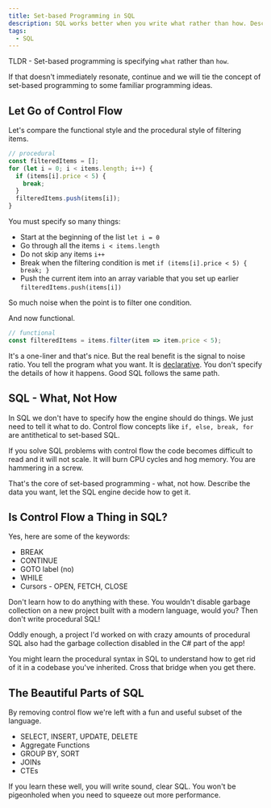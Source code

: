 ```yaml
---
title: Set-based Programming in SQL
description: SQL works better when you write what rather than how. Describe the data you want. Let the engine decide how to get it.
tags:
  - SQL
---
```


TLDR - Set-based programming is specifying `what` rather than `how`.

If that doesn't immediately resonate, continue and we will tie the concept of set-based programming to some familiar programming ideas.

## Let Go of Control Flow

Let's compare the functional style and the procedural style of filtering items.

```js
// procedural
const filteredItems = [];
for (let i = 0; i < items.length; i++) {
  if (items[i].price < 5) {
    break;
  }
  filteredItems.push(items[i]);
}
```

You must specify so many things:

- Start at the beginning of the list `let i = 0`
- Go through all the items `i < items.length`
- Do not skip any items `i++`
- Break when the filtering condition is met `if (items[i].price < 5) { break; }`
- Push the current item into an array variable that you set up earlier `filteredItems.push(items[i])`

So much noise when the point is to filter one condition.

And now functional.

```js
// functional
const filteredItems = items.filter(item => item.price < 5);
```

It's a one-liner and that's nice. But the real benefit is the signal to noise ratio. You tell the program what you want. It is [declarative](https://en.wikipedia.org/wiki/Declarative_programming). You don't specify the details of how it happens. Good SQL follows the same path.

## SQL - What, Not How

In SQL we don't have to specify how the engine should do things. We just need to tell it what to do. Control flow concepts like `if, else, break, for` are antithetical to set-based SQL.

If you solve SQL problems with control flow the code becomes difficult to read and it will not scale. It will burn CPU cycles and hog memory. You are hammering in a screw.

That's the core of set-based programming - what, not how. Describe the data you want, let the SQL engine decide how to get it.

## Is Control Flow a Thing in SQL?

Yes, here are some of the keywords:

- BREAK
- CONTINUE
- GOTO label (no)
- WHILE
- Cursors - OPEN, FETCH, CLOSE

Don't learn how to do anything with these. You wouldn't disable garbage collection on a new project built with a modern language, would you? Then don't write procedural SQL!

Oddly enough, a project I'd worked on with crazy amounts of procedural SQL also had the garbage collection disabled in the C# part of the app!

You might learn the procedural syntax in SQL to understand how to get rid of it in a codebase you've inherited. Cross that bridge when you get there.

## The Beautiful Parts of SQL

By removing control flow we're left with a fun and useful subset of the language.

- SELECT, INSERT, UPDATE, DELETE
- Aggregate Functions
- GROUP BY, SORT
- JOINs
- CTEs

If you learn these well, you will write sound, clear SQL. You won't be pigeonholed when you need to squeeze out more performance.
